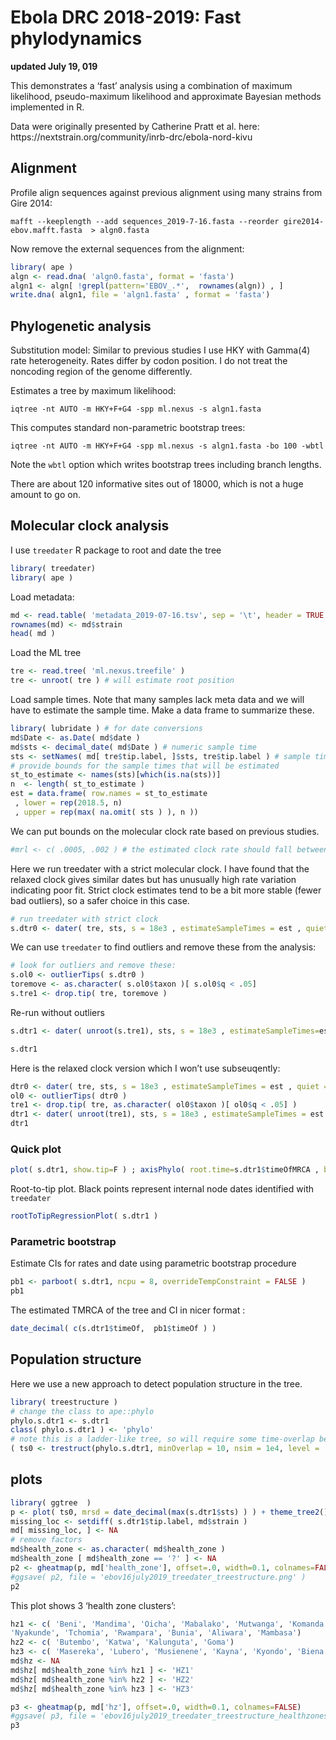 # Ebola DRC 2018-2019: Fast phylodynamics

**updated July 19, 019**

This demonstrates a 'fast' analysis using a combination of maximum likelihood, pseudo-maximum likelihood and approximate Bayesian methods implemented in R.

Data were originally presented by Catherine Pratt et al. here: 
https://nextstrain.org/community/inrb-drc/ebola-nord-kivu


## Alignment


Profile align sequences against previous alignment using many strains from Gire 2014:
```
mafft --keeplength --add sequences_2019-7-16.fasta --reorder gire2014-ebov.mafft.fasta  > algn0.fasta
```

Now remove the external sequences from the alignment: 
```r
library( ape ) 
algn <- read.dna( 'algn0.fasta', format = 'fasta')
algn1 <- algn[ !grepl(pattern='EBOV_.*',  rownames(algn)) , ]
write.dna( algn1, file = 'algn1.fasta' , format = 'fasta')
```


## Phylogenetic analysis

Substitution model: Similar to previous studies I use HKY with Gamma(4) rate heterogeneity. Rates differ by codon position. I do not treat the noncoding  region of the genome differently. 

Estimates a tree by maximum likelihood: 
```
iqtree -nt AUTO -m HKY+F+G4 -spp ml.nexus -s algn1.fasta 
```

This computes standard non-parametric bootstrap trees: 
```
iqtree -nt AUTO -m HKY+F+G4 -spp ml.nexus -s algn1.fasta -bo 100 -wbtl
```

Note the `wbtl` option which writes bootstrap trees including branch lengths. 

There are about 120 informative sites out of 18000, which is not a huge amount to go on. 


## Molecular clock analysis 

I use `treedater` R package to root and date the tree 

```R
library( treedater)
library( ape )
```

Load metadata: 
```R
md <- read.table( 'metadata_2019-07-16.tsv', sep = '\t', header = TRUE )
rownames(md) <- md$strain 
head( md )
```


Load the ML tree 
```R
tre <- read.tree( 'ml.nexus.treefile' )
tre <- unroot( tre ) # will estimate root position 
```

Load sample times. Note that many samples lack meta data and we will have to estimate the sample time. Make a data frame to summarize these. 
```R
library( lubridate ) # for date conversions 
md$Date <- as.Date( md$date )
md$sts <- decimal_date( md$Date ) # numeric sample time 
sts <- setNames( md[ tre$tip.label, ]$sts, tre$tip.label ) # sample time vector
# provide bounds for the sample times that will be estimated 
st_to_estimate <- names(sts)[which(is.na(sts))]
n  <- length( st_to_estimate )
est = data.frame( row.names = st_to_estimate
 , lower = rep(2018.5, n)
 , upper = rep(max( na.omit( sts ) ), n ))
```

We can put bounds on the molecular clock rate based on previous studies. 
```R
#mrl <- c( .0005, .002 ) # the estimated clock rate should fall between these values 
```

Here we run treedater with a strict molecular clock. I have found that the relaxed clock gives similar dates but has unusually high rate variation indicating poor fit. Strict clock estimates tend to be a bit more stable (fewer bad outliers), so a safer choice in this case.
```R
# run treedater with strict clock 
s.dtr0 <- dater( tre, sts, s = 18e3 , estimateSampleTimes = est , quiet = FALSE, ncpu = 6, strict=TRUE, meanRateLimits = mrl)
```


We can use `treedater` to find outliers and remove these from the analysis: 
```R
# look for outliers and remove these: 
s.ol0 <- outlierTips( s.dtr0 )
toremove <- as.character( s.ol0$taxon )[ s.ol0$q < .05]
s.tre1 <- drop.tip( tre, toremove )
```

Re-run without outliers
```R
s.dtr1 <- dater( unroot(s.tre1), sts, s = 18e3 , estimateSampleTimes=est, quiet = FALSE, ncpu = 6, strict=TRUE, meanRateLimits = mrl )

s.dtr1
```

Here is the relaxed clock version which I won't use subseuqently: 
```R
dtr0 <- dater( tre, sts, s = 18e3 , estimateSampleTimes = est , quiet = FALSE, ncpu = 6, strict=FALSE, meanRateLimits = mrl )
ol0 <- outlierTips( dtr0 )
tre1 <- drop.tip( tre, as.character( ol0$taxon )[ ol0$q < .05] )
dtr1 <- dater( unroot(tre1), sts, s = 18e3 , estimateSampleTimes = est , quiet = FALSE, ncpu = 6, strict=FALSE, meanRateLimits = mrl )
dtr1
```

### Quick plot 

```R
plot( s.dtr1, show.tip=F ) ; axisPhylo( root.time=s.dtr1$timeOfMRCA , backward=FALSE ) 
```

Root-to-tip plot. Black points represent internal node dates identified with `treedater`
```R
rootToTipRegressionPlot( s.dtr1 )
```

### Parametric bootstrap 

Estimate CIs for rates and date using parametric bootstrap procedure

```R
pb1 <- parboot( s.dtr1, ncpu = 8, overrideTempConstraint = FALSE )
pb1
```

The estimated TMRCA of the tree and CI in nicer format : 
```R
date_decimal( c(s.dtr1$timeOf,  pb1$timeOf ) )
```





## Population structure


Here we use a new approach to detect population structure in the tree. 
```R
library( treestructure )
# change the class to ape::phylo 
phylo.s.dtr1 <- s.dtr1
class( phylo.s.dtr1 ) <- 'phylo' 
# note this is a ladder-like tree, so will require some time-overlap between partitions
( ts0 <- trestruct(phylo.s.dtr1, minOverlap = 10, nsim = 1e4, level = .05, ncpu = 8 ) )
```

## plots 

```R
library( ggtree  )
p <- plot( ts0, mrsd = date_decimal(max(s.dtr1$sts) ) ) + theme_tree2() 
missing_loc <- setdiff( s.dtr1$tip.label, md$strain )
md[ missing_loc, ] <- NA
# remove factors
md$health_zone <- as.character( md$health_zone )
md$health_zone [ md$health_zone == '?' ] <- NA 
p2 <- gheatmap(p, md['health_zone'], offset=.0, width=0.1, colnames=FALSE)
#ggsave( p2, file = 'ebov16july2019_treedater_treestructure.png' )
p2
```

This plot shows 3 'health zone clusters': 
```R
hz1 <- c( 'Beni', 'Mandima', 'Oicha', 'Mabalako', 'Mutwanga', 'Komanda',
'Nyakunde', 'Tchomia', 'Rwampara', 'Bunia', 'Aliwara', 'Mambasa')
hz2 <- c( 'Butembo', 'Katwa', 'Kalunguta', 'Goma')
hz3 <- c( 'Masereka', 'Lubero', 'Musienene', 'Kayna', 'Kyondo', 'Biena','Manguredjipa', 'Alimbongo', 'Vuhovi')
md$hz <- NA 
md$hz[ md$health_zone %in% hz1 ] <- 'HZ1' 
md$hz[ md$health_zone %in% hz2 ] <- 'HZ2' 
md$hz[ md$health_zone %in% hz3 ] <- 'HZ3' 

p3 <- gheatmap(p, md['hz'], offset=.0, width=0.1, colnames=FALSE)
#ggsave( p3, file = 'ebov16july2019_treedater_treestructure_healthzones.png' )
p3
```

